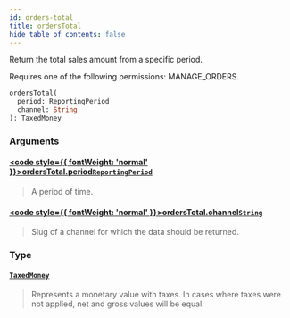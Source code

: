 ```yaml
---
id: orders-total
title: ordersTotal
hide_table_of_contents: false
---
```








Return the total sales amount from a specific period.

Requires one of the following permissions: MANAGE_ORDERS.

```graphql
ordersTotal(
  period: ReportingPeriod
  channel: String
): TaxedMoney
```


### Arguments

#### [<code style={{ fontWeight: 'normal' }}>ordersTotal.<b>period</b></code>](#)<Bullet />[`ReportingPeriod`](../../../developer/api-reference/enums/reporting-period) <Badge class="secondary" text="enum"/>
> A period of time.
> 

#### [<code style={{ fontWeight: 'normal' }}>ordersTotal.<b>channel</b></code>](#)<Bullet />[`String`](../../../developer/api-reference/scalars/string) <Badge class="secondary" text="scalar"/>
> Slug of a channel for which the data should be returned.
> 

### Type

#### [`TaxedMoney`](../../../developer/api-reference/objects/taxed-money) <Badge class="secondary" text="object"/>
> Represents a monetary value with taxes. In cases where taxes were not applied, net and gross values will be equal.
> 





